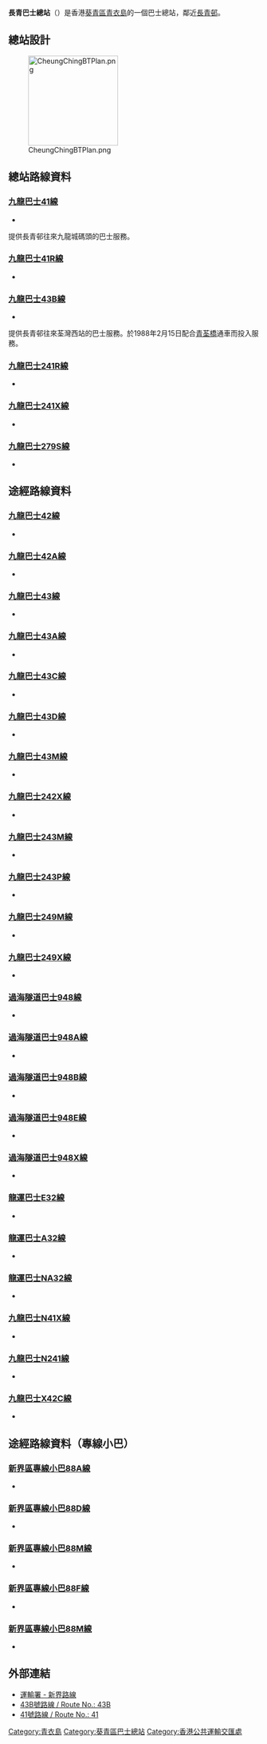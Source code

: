 {{Infobox HK Bus terminus
| image = Cheung Ching Bus terminus.jpg
| name = 長青巴士總站 <br> Cheung Ching Bus Terminus
| district = [[葵青區|葵青區]]
| area = '''[[九巴|九巴]]''' <br /> -[[長青邨|長青邨]]／[[長康邨|長康邨]]／[[美景花園|美景花園]]
| street =青康路
| opendate = 1978年2月25日
| terminate = '''九巴''' <br />[[九龍巴士41線|41]]、[[九龍巴士41R線|41R]]、[[九龍巴士43B線|43B]]、[[九龍巴士241X線|241X]]、[[九龍巴士279S線|279S]]
| via = '''九巴''' <br /> [[九龍巴士42線|42]]、[[九龍巴士42A線|42A]]、[[九龍巴士43線|43]]、[[九龍巴士43A線|43A]]、[[九龍巴士43C線|43C]]、[[九龍巴士43D線|43D]]、[[九龍巴士43M線|43M]]、[[九龍巴士242X線|242X]]、[[九龍巴士243M線|243M、243P]]、[[九龍巴士249M線|249M]]、[[九龍巴士249X線|249X]]、[[九龍巴士N41X線|N41X]]、[[九龍巴士N241線|N241]]、[[九龍巴士X42C線|X42C]]<br/>[[過海隧道巴士|過海隧道巴士]]<br/>[[過海隧道巴士948線|948(A/B/E/X)]]<br/>[[龍運巴士|龍運巴士]]<br />[[龍運巴士E32線|E32]]（中午）、[[龍運巴士A32線|A32]]、[[龍運巴士NA32線|NA32]] <br />[[專線小巴|專線小巴]]<br />88A、88D、88F、88M<br />405
| feeder = 
| nearbystreets = 青康路
| nearbysights = [[長青邨|長青邨]] 、[[長康邨|長康邨]]
| notes =
| alternative = 
| bgcolor = green
| fontcolor = white 
}}

'''長青巴士總站'''（{{lang-en|'''Cheung Ching Bus Terminus'''}}）是香港[[葵青區|葵青區]][[青衣島|青衣島]]的一個巴士總站，鄰近[[長青邨|長青邨]]。

== 總站設計 ==
[[File:CheungChingBTPlan.png|180px]]

==總站路線資料==
===[[九龍巴士41線|九龍巴士41線]]===
*{{HK Bus Route KLNT|41|inline}} 
提供長青邨往來九龍城碼頭的巴士服務。

===[[九龍巴士41R線|九龍巴士41R線]]===
*{{HK Bus Route KLNT|41R|inline}}

===[[九龍巴士43B線|九龍巴士43B線]]===
*{{HK Bus Route KLNT|43B|inline}}
提供長青邨往來荃灣西站的巴士服務。於1988年2月15日配合[[青荃橋|青荃橋]]通車而投入服務。

===[[九龍巴士241R線|九龍巴士241R線]]===
*{{HK Bus Route KLNT|241R|inline}}

===[[九龍巴士241X線|九龍巴士241X線]]===
*{{HK Bus Route KLNT|241X|inline}}

===[[九龍巴士279S線|九龍巴士279S線]]===
*{{HK Bus Route KLNT|279S|inline}}

==途經路線資料==
===[[九龍巴士42線|九龍巴士42線]]===
*{{HK Bus Route KLNT|42|inline}}

===[[九龍巴士42A線|九龍巴士42A線]]===
*{{HK Bus Route KLNT|42A|inline}}

===[[九龍巴士43線|九龍巴士43線]]===
*{{HK Bus Route KLNT|43|inline}}

===[[九龍巴士43A線|九龍巴士43A線]]===
*{{HK Bus Route KLNT|43A|inline}}

===[[九龍巴士43C線|九龍巴士43C線]]===
*{{HK Bus Route KLNT|43C|inline}}

===[[九龍巴士43D線|九龍巴士43D線]]===
*{{HK Bus Route KLNT|43D|inline}}

===[[九龍巴士43M線|九龍巴士43M線]]===
*{{HK Bus Route KLNT|43M|inline}}

===[[九龍巴士242X線|九龍巴士242X線]]===
*{{HK Bus Route KLNT|242X|inline}}

===[[九龍巴士243M線|九龍巴士243M線]]===
*{{HK Bus Route KLNT|243M|inline}}

===[[九龍巴士243P線|九龍巴士243P線]]===
*{{HK Bus Route KLNT|243P|inline}}

===[[九龍巴士249M線|九龍巴士249M線]]===
*{{HK Bus Route KLNT|249M|inline}}

===[[九龍巴士249X線|九龍巴士249X線]]===
*{{HK Bus Route KLNT|249X|inline}}

===[[過海隧道巴士948線|過海隧道巴士948線]]===
*{{HK Bus Route Cross Harbour|948|inline}}

===[[過海隧道巴士948A線|過海隧道巴士948A線]]===
*{{HK Bus Route Cross Harbour|948A|inline}}

===[[過海隧道巴士948B線|過海隧道巴士948B線]]===
*{{HK Bus Route Cross Harbour|948B|inline}}

===[[過海隧道巴士948E線|過海隧道巴士948E線]]===
*{{HK Bus Route Cross Harbour|948E|inline}}

===[[過海隧道巴士948X線|過海隧道巴士948X線]]===
*{{HK Bus Route Cross Harbour|948X|inline}}

===[[龍運巴士E32線|龍運巴士E32線]]===
*{{HK Bus Route Lantau|E32|inline}}

===[[龍運巴士A32線|龍運巴士A32線]]===
*{{HK Bus Route Lantau|A32|inline}}

===[[龍運巴士NA32線|龍運巴士NA32線]]===
*{{HK Bus Route Lantau|NA32|inline}}

===[[九龍巴士N41X線|九龍巴士N41X線]]===
*{{HK Bus Route KLNT|N41X|inline}}

===[[九龍巴士N241線|九龍巴士N241線]]===
*{{HK Bus Route KLNT|N241|inline}}

===[[九龍巴士X42C線|九龍巴士X42C線]]===
*{{HK Bus Route KLNT|X42C|inline}}

==途經路線資料（專線小巴）==
===[[新界區專線小巴88A線|新界區專線小巴88A線]]===
*{{HK MiniBus Route NT Show:88A|format=inline}}

===[[新界區專線小巴88D線|新界區專線小巴88D線]]===
*{{HK MiniBus Route NT Show:88D|format=inline}}

===[[新界區專線小巴88M線|新界區專線小巴88M線]]===
*{{HK MiniBus Route NT Show:88M|format=inline}}

===[[新界區專線小巴88F線|新界區專線小巴88F線]]===
*{{HK MiniBus Route NT Show:88F|format=inline}}

===[[新界區專線小巴88M線|新界區專線小巴88M線]]===
*{{HK MiniBus Route NT Show:88M|format=inline}}

==外部連結==
*[https://web.archive.org/web/20090508123101/http://www.td.gov.hk/transport_in_hong_kong/public_transport/buses/kowloon_motor_bus/service_details/new_territories_routes/index_tc.htm 運輸署 - 新界路線]
*[http://www.kmb.hk/chinese.php?page=search&prog=route_no.php&route_no=43B 43B號路線 / Route No.: 43B] 
*[http://www.kmb.hk/chinese.php?page=search&prog=route_no.php&route_no=41 41號路線 / Route No.: 41]

{{香港葵青區巴士總站列表}}

[[Category:青衣島|Category:青衣島]]
[[Category:葵青區巴士總站|Category:葵青區巴士總站]]
[[Category:香港公共運輸交匯處|Category:香港公共運輸交匯處]]